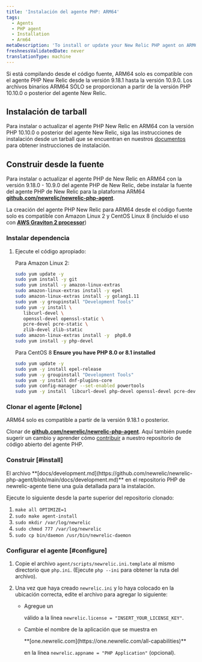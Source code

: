 ```yaml
---
title: 'Instalación del agente PHP: ARM64'
tags:
  - Agents
  - PHP agent
  - Installation
  - Arm64
metaDescription: 'To install or update your New Relic PHP agent on ARM64, start here.'
freshnessValidatedDate: never
translationType: machine
---
```


<Callout variant="important">
  Si está compilando desde el código fuente, ARM64 solo es compatible con el agente PHP New Relic desde la versión 9.18.1 hasta la versión 10.9.0. Los archivos binarios ARM64 SÓLO se proporcionan a partir de la versión PHP 10.10.0 o posterior del agente New Relic.
</Callout>

## Instalación de tarball

Para instalar o actualizar el agente PHP New Relic en ARM64 con la versión PHP 10.10.0 o posterior del agente New Relic, siga las instrucciones de instalación desde un tarball que se encuentran en nuestros [documentos](/docs/apm/agents/php-agent/installation/php-agent-installation-overview/#install-tar) para obtener instrucciones de instalación.

## Construir desde la fuente

Para instalar o actualizar el agente PHP de New Relic en ARM64 con la versión 9.18.0 - 10.9.0 del agente PHP de New Relic, debe instalar la fuente del agente PHP de New Relic para la plataforma ARM64 <DNT>**[github.com/newrelic/newrelic-php-agent](https://github.com/newrelic/newrelic-php-agent)**</DNT>.

La creación del agente PHP New Relic para ARM64 desde el código fuente solo es compatible con Amazon Linux 2 y CentOS Linux 8 (incluido el uso con <DNT>**[AWS Graviton 2 processor](https://aws.amazon.com/ec2/graviton/)**</DNT>)

### Instalar dependencia

1. Ejecute el código apropiado:

   Para Amazon Linux 2:

   ```bash
   sudo yum update -y
   sudo yum install -y git 
   sudo yum install -y amazon-linux-extras
   sudo amazon-linux-extras install -y epel
   sudo amazon-linux-extras install -y golang1.11
   sudo yum -y groupinstall "Development Tools"
   sudo yum -y install \
      libcurl-devel \
      openssl-devel openssl-static \
      pcre-devel pcre-static \
      zlib-devel zlib-static
   sudo amazon-linux-extras install -y  php8.0
   sudo yum install -y php-devel
   ```

   Para CentOS 8 <DNT>**Ensure you have PHP 8.0 or 8.1 installed**</DNT>

   ```bash
   sudo yum update -y
   sudo yum -y install epel-release
   sudo yum -y groupinstall "Development Tools"
   sudo yum -y install dnf-plugins-core
   sudo yum config-manager --set-enabled powertools
   sudo yum -y install  libcurl-devel php-devel openssl-devel pcre-devel pcre-static zlib-devel zlib-static golang
   ```

### Clonar el agente [#clone]

<Callout variant="important">
  ARM64 solo es compatible a partir de la versión 9.18.1 o posterior.
</Callout>

Clonar de <DNT>**[github.com/newrelic/newrelic-php-agent](https://github.com/newrelic/newrelic-php-agent)**</DNT>. Aquí también puede sugerir un cambio y aprender cómo [contribuir](https://github.com/newrelic/newrelic-php-agent/issues) a nuestro repositorio de código abierto del agente PHP.

### Construir [#install]

<Callout variant="tip">
  El archivo <DNT>**[docs/development.md](https://github.com/newrelic/newrelic-php-agent/blob/main/docs/development.md)**</DNT> en el repositorio PHP de newrelic-agente tiene una guía detallada para la instalación.
</Callout>

Ejecute lo siguiente desde la parte superior del repositorio clonado:

1. `make all OPTIMIZE=1`
2. `sudo make agent-install`
3. `sudo mkdir /var/log/newrelic`
4. `sudo chmod 777 /var/log/newrelic`
5. `sudo cp bin/daemon /usr/bin/newrelic-daemon`

### Configurar el agente [#configure]

1. Copie el archivo `agent/scripts/newrelic.ini.template` al mismo directorio que `php.ini`. (Ejecute `php --ini` para obtener la ruta del archivo).

2. Una vez que haya creado `newrelic.ini` y lo haya colocado en la ubicación correcta, edite el archivo para agregar lo siguiente:

   * Agregue un

     <InlinePopover type="licenseKey"/>

     válido a la línea `newrelic.license = "INSERT_YOUR_LICENSE_KEY"`.

   * Cambie el nombre de la aplicación que se muestra en

     <DNT>
       **[one.newrelic.com](https://one.newrelic.com/all-capabilities)**
     </DNT>

     en la línea `newrelic.appname = "PHP Application"` (opcional).

<InstallFeedback/>
